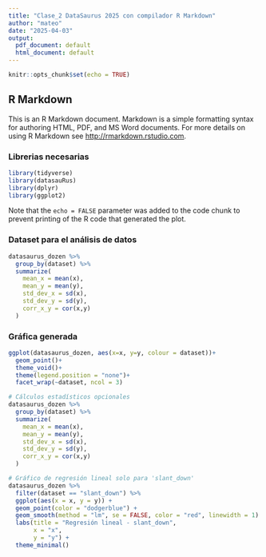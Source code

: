 ```yaml
---
title: "Clase_2 DataSaurus 2025 con compilador R Markdown"
author: "mateo"
date: "2025-04-03"
output:
  pdf_document: default
  html_document: default
---
```


```r
knitr::opts_chunk$set(echo = TRUE)
```

## R Markdown

This is an R Markdown document. Markdown is a simple formatting syntax for authoring HTML, PDF, and MS Word documents. For more details on using R Markdown see <http://rmarkdown.rstudio.com>.

### Librerias necesarias

```r
library(tidyverse)
library(datasauRus)
library(dplyr)
library(ggplot2)
```

Note that the `echo = FALSE` parameter was added to the code chunk to prevent printing of the R code that generated the plot.

### Dataset para el análisis de datos

```r
datasaurus_dozen %>%
  group_by(dataset) %>%
  summarize(
    mean_x = mean(x),
    mean_y = mean(y),
    std_dev_x = sd(x),
    std_dev_y = sd(y),
    corr_x_y = cor(x,y)
  )
```

### Gráfica generada

```r

ggplot(datasaurus_dozen, aes(x=x, y=y, colour = dataset))+
  geom_point()+
  theme_void()+
  theme(legend.position = "none")+
  facet_wrap(~dataset, ncol = 3)
```

```r

# Cálculos estadísticos opcionales
datasaurus_dozen %>%
  group_by(dataset) %>%
  summarize(
    mean_x = mean(x),
    mean_y = mean(y),
    std_dev_x = sd(x),
    std_dev_y = sd(y),
    corr_x_y = cor(x,y)
  )

# Gráfico de regresión lineal solo para 'slant_down'
datasaurus_dozen %>%
  filter(dataset == "slant_down") %>%
  ggplot(aes(x = x, y = y)) +
  geom_point(color = "dodgerblue") +
  geom_smooth(method = "lm", se = FALSE, color = "red", linewidth = 1) +
  labs(title = "Regresión lineal - slant_down",
       x = "x",
       y = "y") +
  theme_minimal()
```